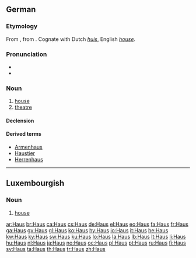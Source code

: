 {{also|haus}}
==German==

===Etymology===
From {{etyl|goh|de}} {{term|hus|hūs|lang=goh}}, from {{proto|Germanic|hūsan|lang=de}}.  Cognate with Dutch ''[[huis]]'', English ''[[house]]''.

===Pronunciation===
* {{IPA|[haʊ̯s]|lang=de}}
* {{audio|De-Haus.ogg|audio}}

===Noun===
{{de-noun|g=n|genitive=Hauses|plural=Häuser}}

# [[house]]
# [[theatre]]

====Declension====
{{de-noun-n|es|pl=Häuser}}

====Derived terms====
* [[Armenhaus]]
* [[Haustier]]
* [[Herrenhaus]]

----

==Luxembourgish==

===Noun===
{{lb-noun|n|Haiser}}

# [[house]]

[[ar:Haus]]
[[br:Haus]]
[[ca:Haus]]
[[cs:Haus]]
[[de:Haus]]
[[el:Haus]]
[[eo:Haus]]
[[fa:Haus]]
[[fr:Haus]]
[[ga:Haus]]
[[gv:Haus]]
[[gl:Haus]]
[[ko:Haus]]
[[hy:Haus]]
[[io:Haus]]
[[it:Haus]]
[[he:Haus]]
[[kw:Haus]]
[[ky:Haus]]
[[sw:Haus]]
[[ku:Haus]]
[[lo:Haus]]
[[la:Haus]]
[[lb:Haus]]
[[lt:Haus]]
[[li:Haus]]
[[hu:Haus]]
[[nl:Haus]]
[[ja:Haus]]
[[no:Haus]]
[[oc:Haus]]
[[pl:Haus]]
[[pt:Haus]]
[[ru:Haus]]
[[fi:Haus]]
[[sv:Haus]]
[[ta:Haus]]
[[th:Haus]]
[[tr:Haus]]
[[zh:Haus]]